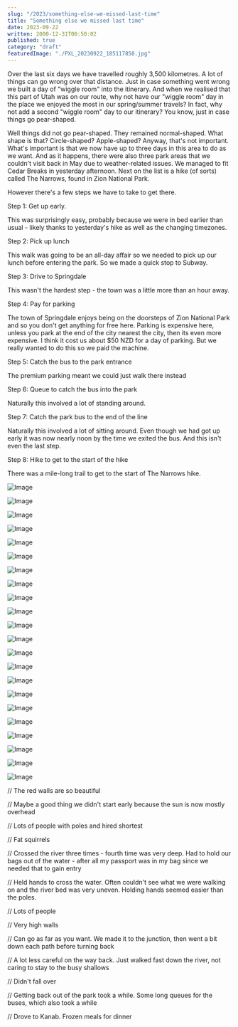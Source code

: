 ```yaml
---
slug: "/2023/something-else-we-missed-last-time"
title: "Something else we missed last time"
date: 2023-09-22
written: 2000-12-31T00:50:02
published: true
category: "draft"
featuredImage: "./PXL_20230922_185117850.jpg"
---
```


Over the last six days we have travelled roughly 3,500 kilometres. A lot of things can go wrong over that distance. Just in case something went wrong we built a day of "wiggle room" into the itinerary. And when we realised that this part of Utah was on our route, why not have our "wiggle room" day in the place we enjoyed the most in our spring/summer travels? In fact, why not add a second "wiggle room" day to our itinerary? You know, just in case things go pear-shaped.

Well things did not go pear-shaped. They remained normal-shaped. What shape is that? Circle-shaped? Apple-shaped? Anyway, that's not important. What's important is that we now have up to three days in this area to do as we want. And as it happens, there were also three park areas that we couldn't visit back in May due to weather-related issues. We managed to fit Cedar Breaks in yesterday afternoon. Next on the list is a hike (of sorts) called The Narrows, found in Zion National Park.

However there's a few steps we have to take to get there.

Step 1: Get up early.

This was surprisingly easy, probably because we were in bed earlier than usual - likely thanks to yesterday's hike as well as the changing timezones.

Step 2: Pick up lunch

This walk was going to be an all-day affair so we needed to pick up our lunch before entering the park. So we made a quick stop to Subway.

Step 3: Drive to Springdale

This wasn't the hardest step - the town was a little more than an hour away.

Step 4: Pay for parking

The town of Springdale enjoys being on the doorsteps of Zion National Park and so you don't get anything for free here. Parking is expensive here, unless you park at the end of the city nearest the city, then its even more expensive. I think it cost us about $50 NZD for a day of parking. But we really wanted to do this so we paid the machine.

Step 5: Catch the bus to the park entrance

The premium parking meant we could just walk there instead

Step 6: Queue to catch the bus into the park

Naturally this involved a lot of standing around.

Step 7: Catch the park bus to the end of the line

Naturally this involved a lot of sitting around. Even though we had got up early it was now nearly noon by the time we exited the bus. And this isn't even the last step.

Step 8: Hike to get to the start of the hike

There was a mile-long trail to get to the start of The Narrows hike.

![Image](PXL_20230922_174420216.jpg)

![Image](PXL_20230922_175125825.jpg)

![Image](PXL_20230922_180026087.jpg)

![Image](PXL_20230922_181140895.jpg)

![Image](PXL_20230922_181248685.jpg)

![Image](PXL_20230922_181405593.jpg)

![Image](PXL_20230922_182533226.jpg)

![Image](PXL_20230922_182707978.jpg)

![Image](PXL_20230922_185117850.jpg)

![Image](PXL_20230922_191018386.jpg)

![Image](PXL_20230922_193018355.jpg)

![Image](PXL_20230922_193731190.jpg)

![Image](PXL_20230922_194608340.jpg)

![Image](PXL_20230922_200905332.jpg)

![Image](PXL_20230922_200942870.jpg)

![Image](PXL_20230922_201531918.jpg)

![Image](PXL_20230922_202327316.jpg)

![Image](PXL_20230922_202653497.jpg)

![Image](PXL_20230922_203307902.jpg)

![Image](PXL_20230922_211134402.jpg)

![Image](PXL_20230922_213140273.jpg)

![Image](PXL_20230923_002102118.jpg)

// The red walls are so beautiful

// Maybe a good thing we didn't start early because the sun is now mostly overhead

// Lots of people with poles and hired shortest

// Fat squirrels

// Crossed the river three times - fourth time was very deep. Had to hold our bags out of the water - after all my passport was in my bag since we needed that to gain entry

// Held hands to cross the water. Often couldn't see what we were walking on and the river bed was very uneven. Holding hands seemed easier than the poles.

// Lots of people

// Very high walls

// Can go as far as you want. We made it to the junction, then went a bit down each path before turning back

// A lot less careful on the way back. Just walked fast down the river, not caring to stay to the busy shallows

// Didn't fall over

// Getting back out of the park took a while. Some long queues for the buses, which also took a while

// Drove to Kanab. Frozen meals for dinner
